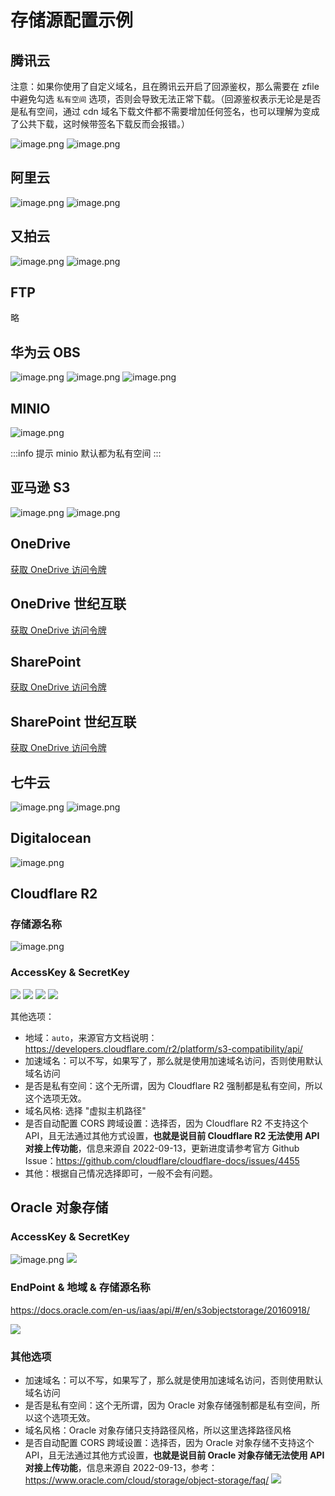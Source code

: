 # 存储源配置示例


## 腾讯云

注意：如果你使用了自定义域名，且在腾讯云开启了回源鉴权，那么需要在 zfile 中避免勾选 `私有空间` 选项，否则会导致无法正常下载。（回源鉴权表示无论是是否是私有空间，通过 cdn 域名下载文件都不需要增加任何签名，也可以理解为变成了公共下载，这时候带签名下载反而会报错。）

![image.png](/img/2021/02/02/bbacbde02cbf1.png)
![image.png](/img/2021/02/02/7481915cdfc66.png)

## 阿里云

![image.png](/img/2021/02/02/6959326cd2f51.png)
![image.png](/img/2021/02/02/61f85ce6eea34.png)

## 又拍云

![image.png](/img/2021/02/02/0bde5fb4b8262.png)
![image.png](/img/2021/02/02/83b0e5587ecc8.png)

## FTP

略

## 华为云 OBS

![image.png](/img/2021/02/02/7685d2767249c.png)
![image.png](/img/2021/02/02/2e88a064f214a.png)
![image.png](/img/2021/02/02/e06e5acf5cbd4.png)

## MINIO

![image.png](/img/2021/02/02/28a84a246fa2f.png)

:::info 提示
minio 默认都为私有空间
:::


## 亚马逊 S3

![image.png](/img/2021/02/02/0f839c8ccd455.png)
![image.png](/img/2021/02/03/9e67ec52889ef.png)

## OneDrive

[获取 OneDrive 访问令牌](https://zfile.jun6.net/onedrive/authorize)

## OneDrive 世纪互联

[获取 OneDrive 访问令牌](https://zfile.jun6.net/onedrive/china-authorize)

## SharePoint

[获取 OneDrive 访问令牌](https://zfile.jun6.net/onedrive/authorize)

## SharePoint 世纪互联

[获取 OneDrive 访问令牌](https://zfile.jun6.net/onedrive/china-authorize)

## 七牛云

![image.png](/img/2021/02/02/9c98f9065155a.png)
![image.png](/img/2021/02/02/d53fffa31645d.png)


## Digitalocean

![image.png](/img/2021/10/07/4981f0deacd16.png)


## Cloudflare R2

### 存储源名称
![image.png](/img/2022/09/13/CCUXOv.png)
### AccessKey & SecretKey
![](/img/2022/09/13/o50HaX.png)
![](/img/2022/09/13/7xfiJb.png)
![](/img/2022/09/13/P0WMCD.jpg)
![](/img/2022/09/13/NnzwWc.png)

其他选项：
- 地域：`auto`，来源官方文档说明：https://developers.cloudflare.com/r2/platform/s3-compatibility/api/
- 加速域名：可以不写，如果写了，那么就是使用加速域名访问，否则使用默认域名访问
- 是否是私有空间：这个无所谓，因为 Cloudflare R2 强制都是私有空间，所以这个选项无效。
- 域名风格: 选择 "虚拟主机路径"
- 是否自动配置 CORS 跨域设置：选择否，因为 Cloudflare R2 不支持这个 API，且无法通过其他方式设置，**也就是说目前 Cloudflare R2 无法使用 API 对接上传功能**，信息来源自 2022-09-13，更新进度请参考官方 Github Issue：https://github.com/cloudflare/cloudflare-docs/issues/4455
- 其他：根据自己情况选择即可，一般不会有问题。

## Oracle 对象存储

### AccessKey & SecretKey

![image.png](/img/2022/09/13/QY6rQD.png)
![](/img/2022/09/13/H8KqtE.jpg)

### EndPoint & 地域 & 存储源名称

https://docs.oracle.com/en-us/iaas/api/#/en/s3objectstorage/20160918/

![](/img/2022/09/13/nU2Hdy.png)

### 其他选项

- 加速域名：可以不写，如果写了，那么就是使用加速域名访问，否则使用默认域名访问
- 是否是私有空间：这个无所谓，因为 Oracle 对象存储强制都是私有空间，所以这个选项无效。
- 域名风格：Oracle 对象存储只支持路径风格，所以这里选择路径风格
- 是否自动配置 CORS 跨域设置：选择否，因为 Oracle 对象存储不支持这个 API，且无法通过其他方式设置，**也就是说目前 Oracle 对象存储无法使用 API 对接上传功能**，信息来源自 2022-09-13，参考：https://www.oracle.com/cloud/storage/object-storage/faq/
![](/img/2022/09/13/eVwbsT.png)